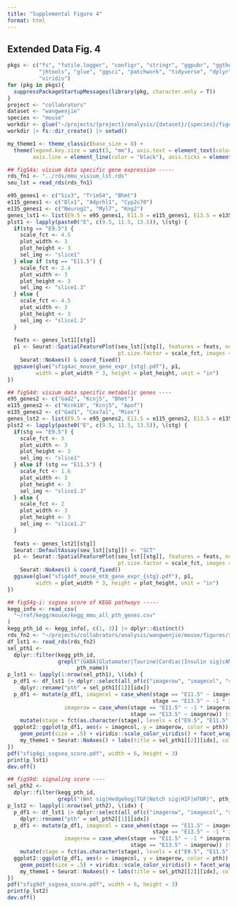 ```yaml
---
title: "Supplemental Figure 4"
format: html
---
```

## Extended Data Fig. 4

```r

pkgs <- c("fs", "futile.logger", "configr", "stringr", "ggpubr", "ggthemes", 
          "jhtools", "glue", "ggsci", "patchwork", "tidyverse", "dplyr", "Seurat", 
          "viridis")  
for (pkg in pkgs){
  suppressPackageStartupMessages(library(pkg, character.only = T))
}
project <- "collabrators"
dataset <- "wangwenjie"
species <- "mouse"
workdir <- glue("~/projects/{project}/analysis/{dataset}/{species}/figures/sfig4")
workdir |> fs::dir_create() |> setwd()

my_theme1 <- theme_classic(base_size = 8) + 
  theme(legend.key.size = unit(3, "mm"), axis.text = element_text(color = "black"), 
        axis.line = element_line(color = "black"), axis.ticks = element_line(color = "black"))

## figS4a: visium data specific gene expression -----
rds_fn1 <- "../rds/mmu_visium_lst.rds"
seu_lst = read_rds(rds_fn1)

e95_genes1 <- c("Six3", "Trim54", "Bhmt")
e115_genes1 <- c("Dlx1", "Adprhl1", "Cyp2c70")
e135_genes1 <- c("Neurog2", "Myl7", "Kng2")
genes_lst1 <- list(E9.5 = e95_genes1, E11.5 = e115_genes1, E13.5 = e135_genes1)
plst1 <- lapply(paste0("E", c(9.5, 11.5, 13.5)), \(stg) {
  if(stg == "E9.5") {
    scale_fct <- 4.5
    plot_width <- 3
    plot_height <- 3
    sel_img <- "slice1"
  } else if (stg == "E11.5") {
    scale_fct <- 2.4
    plot_width <- 3
    plot_height <- 3
    sel_img <- "slice1.3"
  } else {
    scale_fct <- 4.5
    plot_width <- 3
    plot_height <- 3
    sel_img <- "slice1.2"
  }
  
  feats <- genes_lst1[[stg]]
  p1 <- Seurat::SpatialFeaturePlot(seu_lst[[stg]], features = feats, ncol = 3, 
                                   pt.size.factor = scale_fct, images = sel_img) & my_theme1 & 
    Seurat::NoAxes() & coord_fixed()
  ggsave(glue("sfig4ac_mouse_gene_expr_{stg}.pdf"), p1, 
         width = plot_width * 3, height = plot_height, unit = "in")
})

## figS4d: visium data specific metabolic genes ----
e95_genes2 <- c("Gad2", "Kcnj5", "Bhmt")
e115_genes2 <- c("Kcnk10", "Kcnj5", "Apof")
e135_genes2 <- c("Gad1", "Cox7a1", "Miox")
genes_lst2 <- list(E9.5 = e95_genes2, E11.5 = e115_genes2, E13.5 = e135_genes2)
plst2 <- lapply(paste0("E", c(9.5, 11.5, 13.5)), \(stg) {
  if(stg == "E9.5") {
    scale_fct <- 3
    plot_width <- 3
    plot_height <- 3
    sel_img <- "slice1"
  } else if (stg == "E11.5") {
    scale_fct <- 1.6
    plot_width <- 3
    plot_height <- 3
    sel_img <- "slice1.3"
  } else {
    scale_fct <- 2
    plot_width <- 3
    plot_height <- 3
    sel_img <- "slice1.2"
  }
  
  feats <- genes_lst2[[stg]]
  Seurat::DefaultAssay(seu_lst[[stg]]) <- "SCT"
  p1 <- Seurat::SpatialFeaturePlot(seu_lst[[stg]], features = feats, ncol = 3, slot = "data", 
                                   pt.size.factor = scale_fct, images = sel_img) & my_theme1 & 
    Seurat::NoAxes() & coord_fixed()
  ggsave(glue("sfig4df_mouse_mtb_gene_expr_{stg}.pdf"), p1, 
         width = plot_width * 3, height = plot_height, unit = "in")
})

## figS4g-i: ssgsea score of KEGG pathways -----
kegg_info <- read_csv(
  "~/ref/kegg/mouse/kegg_mmu_all_pth_genes.csv"
)
kegg_pth_id <- kegg_info[, c(1, 3)] |> dplyr::distinct()
rds_fn2 <- "~/projects/collabrators/analysis/wangwenjie/mouse/figures/rds/sfig4gi_ssgsea_score_df_lst1.rds"
df_lst1 <- read_rds(rds_fn2)
sel_pth1 <- 
  dplyr::filter(kegg_pth_id, 
                grepl("(GABA|Glutamater|Taurine|Cardiac|Insulin sig|cAMP|Pentose pho|Purine|Pyrimi)", 
                      pth_name))
p_lst1 <- lapply(1:nrow(sel_pth1), \(idx) {
  p_df1 <- df_lst1 |> dplyr::select(all_of(c("imagerow", "imagecol", "stage", sel_pth1[[1]][idx]))) |>
    dplyr::rename("pth" = sel_pth1[[1]][idx])
  p_df1 <- mutate(p_df1, imagecol = case_when(stage == "E11.5" ~ imagecol, stage == "E9.5" ~ imagecol, 
                                              stage == "E13.5" ~ -1 * imagecol), 
                  imagerow = case_when(stage == "E11.5" ~ -1 * imagerow, stage == "E9.5" ~ -1 * imagerow, 
                                       stage == "E13.5" ~ imagerow)) |> 
    mutate(stage = fct(as.character(stage), levels = c("E9.5", "E11.5", "E13.5")))
  ggplot2::ggplot(p_df1, aes(x = imagecol, y = imagerow, color = pth)) +
    geom_point(size = .5) + viridis::scale_color_viridis() + facet_wrap(~ stage, scale = "free") +
    my_theme1 + Seurat::NoAxes() + labs(title = sel_pth1[[2]][idx], color = "")
})
pdf("sfig4gi_ssgsea_score.pdf", width = 6, height = 3)
print(p_lst1)
dev.off()

## figS9d: signaling score ----
sel_pth2 <- 
  dplyr::filter(kegg_pth_id, 
                grepl("(Wnt sig|Hedgehog|TGF|Notch sig|HIF|mTOR)", pth_name))
p_lst2 <- lapply(1:nrow(sel_pth2), \(idx) {
  p_df1 <- df_lst1 |> dplyr::select(all_of(c("imagerow", "imagecol", "stage", sel_pth2[[1]][idx]))) |>
    dplyr::rename("pth" = sel_pth2[[1]][idx])
  p_df1 <- mutate(p_df1, imagecol = case_when(stage == "E11.5" ~ imagecol, stage == "E9.5" ~ imagecol, 
                                              stage == "E13.5" ~ -1 * imagecol), 
                  imagerow = case_when(stage == "E11.5" ~ -1 * imagerow, stage == "E9.5" ~ -1 * imagerow, 
                                       stage == "E13.5" ~ imagerow)) |> 
    mutate(stage = fct(as.character(stage), levels = c("E9.5", "E11.5", "E13.5")))
  ggplot2::ggplot(p_df1, aes(x = imagecol, y = imagerow, color = pth)) +
    geom_point(size = .5) + viridis::scale_color_viridis() + facet_wrap(~ stage, scale = "free") +
    my_theme1 + Seurat::NoAxes() + labs(title = sel_pth2[[2]][idx], color = "")
})
pdf("sfig9df_ssgsea_score.pdf", width = 6, height = 3)
print(p_lst2)
dev.off()






```

